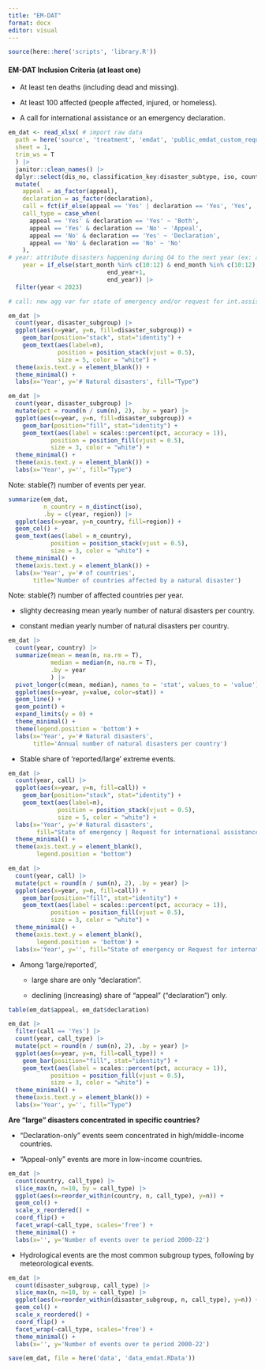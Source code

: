 ```yaml
---
title: "EM-DAT"
format: docx
editor: visual
---
```


```r

source(here::here('scripts', 'library.R'))
```

#### EM-DAT Inclusion Criteria **(at least one)**

-   At least ten deaths (including dead and missing).

-   At least 100 affected (people affected, injured, or homeless).

-   A call for international assistance or an emergency declaration.

```r

em_dat <- read_xlsx( # import raw data
  path = here('source', 'treatment', 'emdat', 'public_emdat_custom_request_2024-04-09_b44a5e9a-5bfb-450b-8e72-ab4a9c42fc72.xlsx'),
  sheet = 1,
  trim_ws = T
  ) |> 
  janitor::clean_names() |> 
  dplyr::select(dis_no, classification_key:disaster_subtype, iso, country, region, associated_types, appeal, declaration, starts_with('magnitude'), ends_with('year'), ends_with('month')) |> 
  mutate( 
    appeal = as_factor(appeal),
    declaration = as_factor(declaration),
    call = fct(if_else(appeal == 'Yes' | declaration == 'Yes', 'Yes', 'No')),
    call_type = case_when(
      appeal == 'Yes' & declaration == 'Yes' ~ 'Both',
      appeal == 'Yes' & declaration == 'No' ~ 'Appeal',
      appeal == 'No' & declaration == 'Yes' ~ 'Declaration',
      appeal == 'No' & declaration == 'No' ~ 'No'
    ),
# year: attribute disasters happening during Q4 to the next year (ex: a flood in December 2010 will be assigned to year=2011)
    year = if_else(start_month %in% c(10:12) & end_month %in% c(10:12),
                            end_year+1, 
                            end_year)) |> 
  filter(year < 2023)

# call: new agg var for state of emergency and/or request for int.assistance
```

```r

em_dat |> 
  count(year, disaster_subgroup) |> 
  ggplot(aes(x=year, y=n, fill=disaster_subgroup)) +
    geom_bar(position="stack", stat="identity") +
    geom_text(aes(label=n), 
              position = position_stack(vjust = 0.5),
              size = 5, color = "white") +
  theme(axis.text.y = element_blank()) +
  theme_minimal() +
  labs(x='Year', y='# Natural disasters', fill="Type")

em_dat |> 
  count(year, disaster_subgroup) |> 
  mutate(pct = round(n / sum(n), 2), .by = year) |>
  ggplot(aes(x=year, y=n, fill=disaster_subgroup)) +
    geom_bar(position="fill", stat="identity") +
    geom_text(aes(label = scales::percent(pct, accuracy = 1)),
            position = position_fill(vjust = 0.5),
            size = 3, color = "white") +
  theme_minimal() +
  theme(axis.text.y = element_blank()) +
  labs(x='Year', y='', fill="Type")
```

Note: stable(?) number of events per year.

```r

summarize(em_dat,
          n_country = n_distinct(iso),
          .by = c(year, region)) |> 
  ggplot(aes(x=year, y=n_country, fill=region)) +
  geom_col() +
  geom_text(aes(label = n_country),
            position = position_stack(vjust = 0.5),
            size = 3, color = "white") +
  theme_minimal() +
  theme(axis.text.y = element_blank()) +
  labs(x='Year', y='# of countries',
       title='Number of countries affected by a natural disaster')
```

Note: stable(?) number of affected countries per year.

-   slighty decreasing mean yearly number of natural disasters per country.

-   constant median yearly number of natural disasters per country.

```r

em_dat |> 
  count(year, country) |> 
  summarize(mean = mean(n, na.rm = T),
            median = median(n, na.rm = T),
            .by = year
            ) |> 
  pivot_longer(c(mean, median), names_to = 'stat', values_to = 'value') |> 
  ggplot(aes(x=year, y=value, color=stat)) +
  geom_line() +
  geom_point() +
  expand_limits(y = 0) +
  theme_minimal() +
  theme(legend.position = 'bottom') +
  labs(x='Year', y='# Natural disasters',
       title='Annual number of natural disasters per country')
```

-   Stable share of 'reported/large' extreme events.

```r

em_dat |> 
  count(year, call) |> 
  ggplot(aes(x=year, y=n, fill=call)) +
    geom_bar(position="stack", stat="identity") +
    geom_text(aes(label=n), 
              position = position_stack(vjust = 0.5),
              size = 5, color = "white") +
  labs(x='Year', y='# Natural disasters', 
        fill="State of emergency | Request for international assistance") +
  theme_minimal() +
  theme(axis.text.y = element_blank(),
        legend.position = "bottom")

em_dat |> 
  count(year, call) |> 
  mutate(pct = round(n / sum(n), 2), .by = year) |>
  ggplot(aes(x=year, y=n, fill=call)) +
    geom_bar(position="fill", stat="identity") +
    geom_text(aes(label = scales::percent(pct, accuracy = 1)),
            position = position_fill(vjust = 0.5),
            size = 3, color = "white") +
  theme_minimal() +
  theme(axis.text.y = element_blank(),
        legend.position = 'bottom') +
  labs(x='Year', y='', fill="State of emergency or Request for international assistance")
```

-   Among 'large/reported',

    -   large share are only "declaration".

    -   declining (increasing) share of "appeal" ("declaration") only.

```r

table(em_dat$appeal, em_dat$declaration)

em_dat |> 
  filter(call == 'Yes') |> 
  count(year, call_type) |> 
  mutate(pct = round(n / sum(n), 2), .by = year) |>
  ggplot(aes(x=year, y=n, fill=call_type)) +
    geom_bar(position="fill", stat="identity") +
    geom_text(aes(label = scales::percent(pct, accuracy = 1)),
            position = position_fill(vjust = 0.5),
            size = 3, color = "white") +
  theme_minimal() +
  theme(axis.text.y = element_blank()) +
  labs(x='Year', y='', fill="Type")
```

**Are "large" disasters concentrated in specific countries?**

-   "Declaration-only" events seem concentrated in high/middle-income countries.

-   "Appeal-only" events are more in low-income countries.

```r

em_dat |> 
  count(country, call_type) |> 
  slice_max(n, n=10, by = call_type) |> 
  ggplot(aes(x=reorder_within(country, n, call_type), y=n)) +
  geom_col() +
  scale_x_reordered() +
  coord_flip() +
  facet_wrap(~call_type, scales='free') +
  theme_minimal() +
  labs(x='', y='Number of events over te period 2000-22')
```

-   Hydrological events are the most common subgroup types, following by meteorological events.

```r

em_dat |> 
  count(disaster_subgroup, call_type) |> 
  slice_max(n, n=10, by = call_type) |> 
  ggplot(aes(x=reorder_within(disaster_subgroup, n, call_type), y=n)) +
  geom_col() +
  scale_x_reordered() +
  coord_flip() +
  facet_wrap(~call_type, scales='free') +
  theme_minimal() +
  labs(x='', y='Number of events over te period 2000-22')
```

```r
save(em_dat, file = here('data', 'data_emdat.RData'))
```
